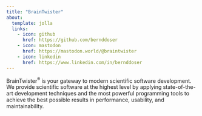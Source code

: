 ```yaml
---
title: "BrainTwister"
about:
  template: jolla
  links:
    - icon: github
      href: https://github.com/bernddoser
    - icon: mastodon
      href: https://mastodon.world/@braintwister
    - icon: linkedin
      href: https://www.linkedin.com/in/bernddoser
---
```


BrainTwister<sup>&reg;</sup></a> is your gateway to modern scientific software development. We provide scientific software at the highest level by applying state-of-the-art development techniques and the most powerful programming tools to achieve the best possible results in performance, usability, and maintainability.
